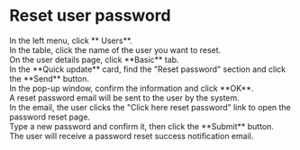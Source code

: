 # Reset user password

<Steps>

<div>
<Nav name="console" />
</div>

<div>
In the left menu, click **<Icon name="UserO" /> Users**.
</div>

<div>
In the table, click the name of the user you want to reset.
</div>

<div>
On the user details page, click **Basic** tab.
</div>

<div>
In the **Quick update** card, find the "Reset password" section and click the **Send** button.
</div>

<div>
In the pop-up window, confirm the information and click **OK**.
</div>

<div>
A reset password email will be sent to the user by the system.
</div>

<div>
In the email, the user clicks the "Click here reset password" link to open the password reset page.
</div>

<div>
Type a new password and confirm it, then click the **Submit** button.
</div>

<div>
The user will receive a password reset success notification email.
</div>

</Steps>
